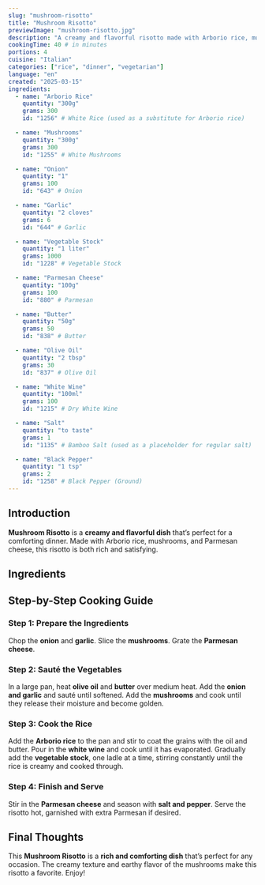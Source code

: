 ```yaml
---
slug: "mushroom-risotto"
title: "Mushroom Risotto"
previewImage: "mushroom-risotto.jpg"
description: "A creamy and flavorful risotto made with Arborio rice, mushrooms, and Parmesan cheese, perfect for a comforting dinner."
cookingTime: 40 # in minutes
portions: 4
cuisine: "Italian"
categories: ["rice", "dinner", "vegetarian"]
language: "en"
created: "2025-03-15"
ingredients:
  - name: "Arborio Rice"
    quantity: "300g"
    grams: 300
    id: "1256" # White Rice (used as a substitute for Arborio rice)

  - name: "Mushrooms"
    quantity: "300g"
    grams: 300
    id: "1255" # White Mushrooms

  - name: "Onion"
    quantity: "1"
    grams: 100
    id: "643" # Onion

  - name: "Garlic"
    quantity: "2 cloves"
    grams: 6
    id: "644" # Garlic

  - name: "Vegetable Stock"
    quantity: "1 liter"
    grams: 1000
    id: "1228" # Vegetable Stock

  - name: "Parmesan Cheese"
    quantity: "100g"
    grams: 100
    id: "880" # Parmesan

  - name: "Butter"
    quantity: "50g"
    grams: 50
    id: "838" # Butter

  - name: "Olive Oil"
    quantity: "2 tbsp"
    grams: 30
    id: "837" # Olive Oil

  - name: "White Wine"
    quantity: "100ml"
    grams: 100
    id: "1215" # Dry White Wine

  - name: "Salt"
    quantity: "to taste"
    grams: 1
    id: "1135" # Bamboo Salt (used as a placeholder for regular salt)

  - name: "Black Pepper"
    quantity: "1 tsp"
    grams: 2
    id: "1258" # Black Pepper (Ground)
---
```



## Introduction

**Mushroom Risotto** is a **creamy and flavorful dish** that’s perfect for a comforting dinner. Made with Arborio rice, mushrooms, and Parmesan cheese, this risotto is both rich and satisfying.

## Ingredients

<IngredientsList
  ingredients={frontmatter.ingredients}
  portions={frontmatter.portions}
/>

## Step-by-Step Cooking Guide

### Step 1: Prepare the Ingredients

Chop the **onion** and **garlic**. Slice the **mushrooms**. Grate the **Parmesan cheese**.

### Step 2: Sauté the Vegetables

In a large pan, heat **olive oil** and **butter** over medium heat. Add the **onion and garlic** and sauté until softened. Add the **mushrooms** and cook until they release their moisture and become golden.

<CookingStep
  action="frying_pan_vegetables_mushrooms"
  alt="Sautéing mushrooms and onions in a pan"
/>

### Step 3: Cook the Rice

Add the **Arborio rice** to the pan and stir to coat the grains with the oil and butter. Pour in the **white wine** and cook until it has evaporated. Gradually add the **vegetable stock**, one ladle at a time, stirring constantly until the rice is creamy and cooked through.

<CookingStep action="stirring_pan_rice" alt="Stirring risotto in a pan" />

### Step 4: Finish and Serve

Stir in the **Parmesan cheese** and season with **salt and pepper**. Serve the risotto hot, garnished with extra Parmesan if desired.

## Final Thoughts

This **Mushroom Risotto** is a **rich and comforting dish** that’s perfect for any occasion. The creamy texture and earthy flavor of the mushrooms make this risotto a favorite. Enjoy!

<NutritionFacts ingredients={frontmatter.ingredients} />
